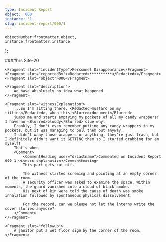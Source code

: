 ```yaml
---
type: Incident Report
object: '000'
instance: '1'
slug: incident-report/000/1
---
```

    objectNumber:frontmatter.object,
    instance:frontmatter.instance
};

<IncidentReport item={item} alwaysOpenOnSlug={frontmatter.slug}>
    <Fragment slot="date"><RedactedDate/></Fragment>
    <Fragment slot="time"><Redacted>####</Redacted>hrs</Fragment>
    <Fragment slot="location">Site-20</Fragment>

    <Fragment slot="incidentType">Personnel Disappearance</Fragment>
    <Fragment slot="reportedBy"><Redacted>**********</Redacted></Fragment>
    <Fragment slot="object">000</Fragment>

    <Fragment slot="description">
        We have absolutely no idea what happened.
    </Fragment>

    <Fragment slot="witnessExplanation">
        ...So I'm sitting there, <Redacted>mustard on my titties</Redacted>, when this <Blurred>document</Blurred>
        jumps me and starts emptying my pockets of all my candy wrappers! I have no <Blurred>bloody</Blurred> clue why.
        Frankly, I don't even remember putting any candy wrappers in my pockets, but it was managing to pull them out anyway.
        I didn't wany those wrappers or anything, they're just trash, but I definitely didn't want it GETTING them so I started grabbing for em myself!
        That's when
        <Comment>
            <CommentHeading user="drLastname">Commented on Incident Report 000 1 witness explanation</CommentHeading>
            This part gets cut off.
            
            The witness started screming and pointing at an empty corner of the room.
            A security officer was asked to examine the space. Within moments, the guard vanished into a cloud of black smoke.
            His next of kin were told the cause of death was smoke inhalation followed by spontaneous physical dissolvement.

            For the record, can we please not let the interns write the cover stories anymore?
        </Comment>
    </Fragment>

    <Fragment slot="followup">
        A janitor put a wet floor sign by the corner of the room.
    </Fragment>
</IncidentReport>
